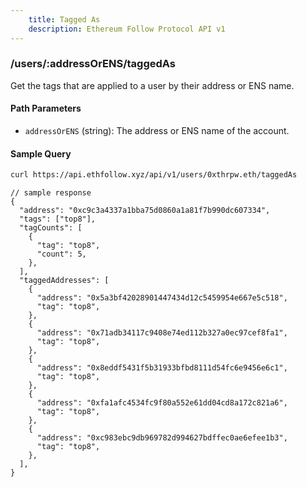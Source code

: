 ```yaml
---
    title: Tagged As
    description: Ethereum Follow Protocol API v1
---
```


### /users/\:addressOrENS/taggedAs

Get the tags that are applied to a user by their address or ENS name.

#### Path Parameters

- `addressOrENS` (string): The address or ENS name of the account.

#### Sample Query

```sh copy
curl https://api.ethfollow.xyz/api/v1/users/0xthrpw.eth/taggedAs
```

```jsonc
// sample response
{
  "address": "0xc9c3a4337a1bba75d0860a1a81f7b990dc607334",
  "tags": ["top8"],
  "tagCounts": [
    {
      "tag": "top8",
      "count": 5,
    },
  ],
  "taggedAddresses": [
    {
      "address": "0x5a3bf42028901447434d12c5459954e667e5c518",
      "tag": "top8",
    },
    {
      "address": "0x71adb34117c9408e74ed112b327a0ec97cef8fa1",
      "tag": "top8",
    },
    {
      "address": "0x8eddf5431f5b31933bfbd8111d54fc6e9456e6c1",
      "tag": "top8",
    },
    {
      "address": "0xfa1afc4534fc9f80a552e61dd04cd8a172c821a6",
      "tag": "top8",
    },
    {
      "address": "0xc983ebc9db969782d994627bdffec0ae6efee1b3",
      "tag": "top8",
    },
  ],
}
```
